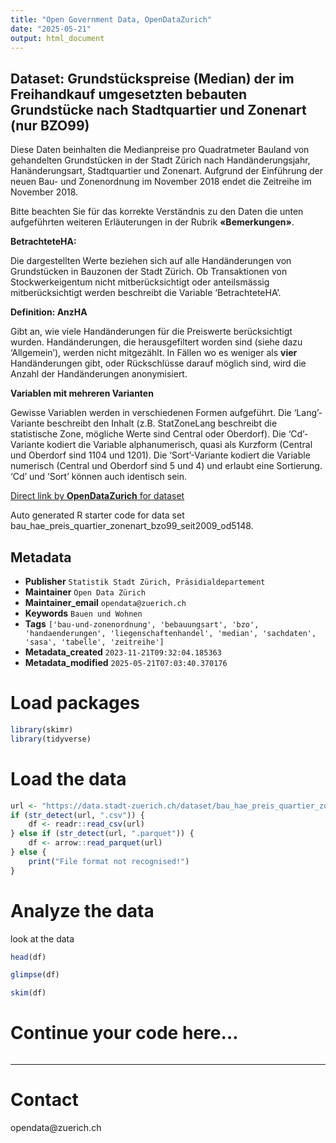 ```yaml
---
title: "Open Government Data, OpenDataZurich"
date: "2025-05-21"
output: html_document
---
```


## Dataset: Grundstückspreise (Median) der im Freihandkauf umgesetzten bebauten Grundstücke nach Stadtquartier und Zonenart (nur BZO99)


Diese Daten beinhalten die Medianpreise pro Quadratmeter Bauland von gehandelten Grundstücken in der Stadt Zürich nach Handänderungsjahr, Hanänderungsart, Stadtquartier und Zonenart. Aufgrund der Einführung der neuen Bau- und Zonenordnung im November 2018 endet die Zeitreihe im November 2018.

Bitte beachten Sie für das korrekte Verständnis zu den Daten die unten aufgeführten weiteren Erläuterungen in der Rubrik **«Bemerkungen»**.



**BetrachteteHA:**

 Die dargestellten Werte beziehen sich auf alle Handänderungen von Grundstücken in Bauzonen der Stadt Zürich. Ob Transaktionen von Stockwerkeigentum nicht mitberücksichtigt oder anteilsmässig mitberücksichtigt werden beschreibt die Variable 'BetrachteteHA'.
 

[]()

**Definition: AnzHA**

 Gibt an, wie viele Handänderungen für die Preiswerte berücksichtigt wurden. Handänderungen, die herausgefiltert worden sind (siehe dazu 'Allgemein'), werden nicht mitgezählt. In Fällen wo es weniger als **vier** Handänderungen gibt, oder Rückschlüsse darauf möglich sind, wird die Anzahl der Handänderungen anonymisiert.



[]()

**Variablen mit mehreren Varianten**


Gewisse Variablen werden in verschiedenen Formen aufgeführt. Die 'Lang'-Variante beschreibt den Inhalt (z.B. StatZoneLang beschreibt die statistische Zone, mögliche Werte sind Central oder Oberdorf). Die 'Cd'-Variante kodiert die Variable alphanumerisch, quasi als Kurzform (Central und Oberdorf sind 1104 und 1201). Die 'Sort'-Variante kodiert die Variable numerisch (Central und Oberdorf sind 5 und 4) und erlaubt eine Sortierung. 'Cd' und 'Sort' können auch identisch sein.


[]()



[Direct link by **OpenDataZurich** for dataset](https://data.stadt-zuerich.ch/dataset/bau_hae_preis_quartier_zonenart_bzo99_seit2009_od5148)

Auto generated R starter code for data set bau_hae_preis_quartier_zonenart_bzo99_seit2009_od5148.

## Metadata

- **Publisher** `Statistik Stadt Zürich, Präsidialdepartement`
- **Maintainer** `Open Data Zürich`
- **Maintainer_email** `opendata@zuerich.ch`
- **Keywords** `Bauen und Wohnen`
- **Tags** `['bau-und-zonenordnung', 'bebauungsart', 'bzo', 'handaenderungen', 'liegenschaftenhandel', 'median', 'sachdaten', 'sasa', 'tabelle', 'zeitreihe']`
- **Metadata_created** `2023-11-21T09:32:04.185363`
- **Metadata_modified** `2025-05-21T07:03:40.370176`


# Load packages

```r
library(skimr)
library(tidyverse)
```

# Load the data

```r
url <- "https://data.stadt-zuerich.ch/dataset/bau_hae_preis_quartier_zonenart_bzo99_seit2009_od5148/download/BAU514OD5148.csv"
if (str_detect(url, ".csv")) {
    df <- readr::read_csv(url)
} else if (str_detect(url, ".parquet")) {
    df <- arrow::read_parquet(url)
} else {
    print("File format not recognised!")
}
```

# Analyze the data

look at the data
```r
head(df)
```

```r
glimpse(df)
```

```r
skim(df)
```

# Continue your code here...

```r

```

------------------------------------------------------------------------

# Contact

opendata@zuerich.ch
